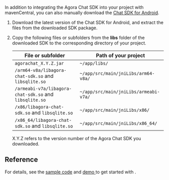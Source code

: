 <PlatformWrapper platform="android">

In addition to integrating the Agora Chat SDK into your project with mavenCentral, you can also manually download the [Chat SDK for Android](/sdks?platform=android).

1. Download the latest version of the Chat SDK for Android, and extract the files from the downloaded SDK package.

2. Copy the following files or subfolders from the **libs** folder of the downloaded SDK to the corresponding directory of your project.

    | File or subfolder                                      | Path of your project                  |
    | ------------------------------------------------------ | ------------------------------------- |
    | `agorachat_X.Y.Z.jar`                                  | `~/app/libs/`                         |
    | `/arm64-v8a/libagora-chat-sdk.so` and `libsqlite.so`   | `~/app/src/main/jniLibs/arm64-v8a/`   |
    | `/armeabi-v7a/libagora-chat-sdk.so` and `libsqlite.so` | `~/app/src/main/jniLibs/armeabi-v7a/` |
    | `/x86/libagora-chat-sdk.so` and `libsqlite.so`         | `~/app/src/main/jniLibs/x86/`         |
    | `/x86_64/libagora-chat-sdk.so` and `libsqlite.so`      | `~/app/src/main/jniLibs/x86_64/`      |

    <div class="alert info"> X.Y.Z refers to the version number of the Agora Chat SDK you downloaded.</div>


## Reference

For details, see the [sample code](https://github.com/AgoraIO/Agora-Chat-API-Examples/blob/main/Chat-Android/app/src/main/java/io/agora/agorachatquickstart/MainActivity.java) and [demo  <Vpl k="CLIENT" />](../reference/downloads) to get started with <Vg k="CHAT" />.

</PlatformWrapper>
